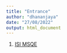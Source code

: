 ```yaml
---
title: "Entrance"
author: "dhananjaya"
date: "27/08/2022"
output: html_document
---
```



1. [ISI MSQE](ISI-MSQE.html)